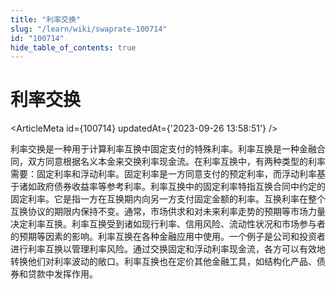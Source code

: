 ```yaml
---
title: "利率交换"
slug: "/learn/wiki/swaprate-100714"
id: "100714"
hide_table_of_contents: true
---
```



# 利率交换

<ArticleMeta id={100714} updatedAt={'2023-09-26 13:58:51'} />
<div className='border-solid border-b border-t-0 my-4 border-[var(--ifm-color-gray-300)]' />

利率交换是一种用于计算利率互换中固定支付的特殊利率。利率互换是一种金融合同，双方同意根据名义本金来交换利率现金流。在利率互换中，有两种类型的利率需要：固定利率和浮动利率。固定利率是一方同意支付的预定利率，而浮动利率基于诸如政府债券收益率等参考利率。利率互换中的固定利率特指互换合同中约定的固定利率。它是指一方在互换期内向另一方支付固定金额的利率。互换利率在整个互换协议的期限内保持不变。通常，市场供求和对未来利率走势的预期等市场力量决定利率互换。利率互换受到诸如现行利率、信用风险、流动性状况和市场参与者的预期等因素的影响。利率互换在各种金融应用中使用。一个例子是公司和投资者进行利率互换以管理利率风险。通过交换固定和浮动利率现金流，各方可以有效地转换他们对利率波动的敞口。利率互换也在定价其他金融工具，如结构化产品、债券和贷款中发挥作用。
